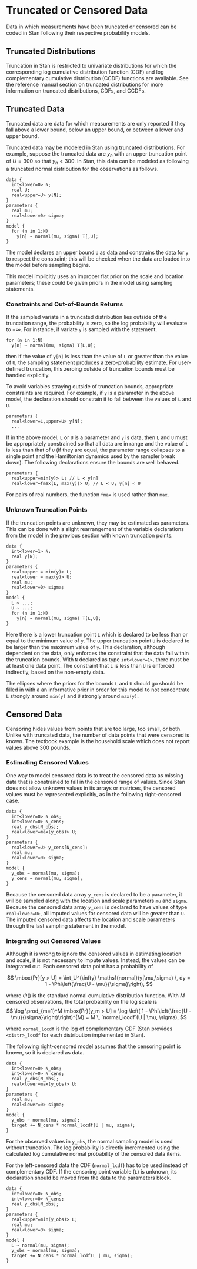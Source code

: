 # Truncated or Censored Data


Data in which measurements have been truncated or censored can be
coded in Stan following their respective probability models.

## Truncated Distributions {#truncation.section}

Truncation in Stan is restricted to univariate distributions for which
the corresponding log cumulative distribution function (CDF) and log
complementary cumulative distribution (CCDF) functions are available.
See the reference manual section on truncated distributions for more
information on truncated distributions, CDFs, and CCDFs.

## Truncated Data {#truncated-data.section}

Truncated data are data for which measurements are only reported if
they fall above a lower bound, below an upper bound, or between a
lower and upper bound.

Truncated data may be modeled in Stan using truncated distributions.
For example, suppose the truncated data are $y_n$ with an upper
truncation point of $U = 300$ so that $y_n < 300$.  In Stan, this
data can be modeled as following a truncated normal distribution for
the observations as follows.

```
data {
  int<lower=0> N;
  real U;
  real<upper=U> y[N];
}
parameters {
  real mu;
  real<lower=0> sigma;
}
model {
  for (n in 1:N)
    y[n] ~ normal(mu, sigma) T[,U];
}
```

The model declares an upper bound `U` as data and constrains
the data for `y` to respect the constraint;  this will be checked
when the data are loaded into the model before sampling begins.

This model implicitly uses an improper flat prior on the scale and
location parameters; these could be given priors in the model using
sampling statements.

### Constraints and Out-of-Bounds Returns {-}

If the sampled variate in a truncated distribution lies outside of
the truncation range, the probability is zero, so the log probability
will evaluate to $-\infty$.  For instance, if variate `y` is
sampled with the statement.

```
for (n in 1:N)
  y[n] ~ normal(mu, sigma) T[L,U];
```

then if the value of `y[n]` is less than the value of `L`
or greater than the value of `U`, the sampling statement produces
a zero-probability estimate.  For user-defined truncation, this
zeroing outside of truncation bounds must be handled explicitly.

To avoid variables straying outside of truncation bounds, appropriate
constraints are required.  For example, if `y` is a parameter in
the above model, the declaration should constrain it to fall between
the values of `L` and `U`.

```
parameters {
  real<lower=L,upper=U> y[N];
  ...
```

If in the above model, `L` or `U` is a parameter and
`y` is data, then `L` and `U` must be appropriately
constrained so that all data are in range and the value of `L` is
less than that of `U` (if they are equal, the parameter range
collapses to a single point and the Hamiltonian dynamics used by
the sampler break down).  The following declarations ensure the bounds
are well behaved.

```
parameters {
  real<upper=min(y)> L; // L < y[n]
  real<lower=fmax(L, max(y))> U; // L < U; y[n] < U
```

For pairs of real numbers, the function `fmax` is used
rather than `max`.







### Unknown Truncation Points {-}

If the truncation points are unknown, they may be estimated as
parameters.  This can be done with a slight rearrangement of the
variable declarations from the model in the previous section with
known truncation points.

```
data {
  int<lower=1> N;
  real y[N];
}
parameters {
  real<upper = min(y)> L;
  real<lower = max(y)> U;
  real mu;
  real<lower=0> sigma;
}
model {
  L ~ ...;
  U ~ ...;
  for (n in 1:N)
    y[n] ~ normal(mu, sigma) T[L,U];
}
```

Here there is a lower truncation point `L` which is declared to
be less than or equal to the minimum value of `y`.  The upper
truncation point `U` is declared to be larger than the maximum
value of `y`.  This declaration, although dependent on the data,
only enforces the constraint that the data fall within the truncation
bounds.  With `N` declared as type `int<lower=1>`, there must be
at least one data point.  The constraint that `L` is less than
`U` is enforced indirectly, based on the non-empty data.

The ellipses where the priors for the bounds `L` and `U`
should go should be filled in with a an informative prior in
order for this model to not concentrate `L` strongly around
`min(y)` and `U` strongly around `max(y)`.


## Censored Data

Censoring hides values from points that are too large, too small, or
both.  Unlike with truncated data, the number of data points that were
censored is known.  The textbook example is the household scale which
does not report values above 300 pounds.

### Estimating Censored Values {-}

One way to model censored data is to treat the censored data as
missing data that is constrained to fall in the censored range of
values.  Since Stan does not allow unknown values in its arrays or
matrices, the censored values must be represented explicitly, as in the
following right-censored case.

```
data {
  int<lower=0> N_obs;
  int<lower=0> N_cens;
  real y_obs[N_obs];
  real<lower=max(y_obs)> U;
}
parameters {
  real<lower=U> y_cens[N_cens];
  real mu;
  real<lower=0> sigma;
}
model {
  y_obs ~ normal(mu, sigma);
  y_cens ~ normal(mu, sigma);
}
```

Because the censored data array `y_cens` is declared to be a parameter, it
will be sampled along with the location and scale parameters `mu`
and `sigma`.  Because the censored data array `y_cens` is
declared to have values of type `real<lower=U>`, all imputed values
for censored data will be greater than `U`.  The imputed censored
data affects the location and scale parameters through the last
sampling statement in the model.

### Integrating out Censored Values {-}

Although it is wrong to ignore the censored values in estimating
location and scale, it is not necessary to impute values.  Instead,
the values can be integrated out.  Each censored data point has a
probability of

$$
\mbox{Pr}[y > U]
= \int_U^{\infty} \mathsf{normal}(y|\mu,\sigma) \, dy
= 1 - \Phi\left(\frac{U - \mu}{\sigma}\right),
$$

where $\Phi()$ is the standard normal cumulative distribution function.
With $M$ censored observations, the total probability on the log scale
is
$$
\log \prod_{m=1}^M \mbox{Pr}[y_m > U]
= \log \left( 1 - \Phi\left(\frac{U - \mu}{\sigma}\right)\right)^{M}
= M \, `normal_lccdf`(U | \mu, \sigma),
$$

where `normal_lccdf` is the log of complementary CDF
(Stan provides `<distr>_lccdf` for each distribution
implemented in Stan).

The following right-censored model assumes
that the censoring point is known, so it is declared as data.

```
data {
  int<lower=0> N_obs;
  int<lower=0> N_cens;
  real y_obs[N_obs];
  real<lower=max(y_obs)> U;
}
parameters {
  real mu;
  real<lower=0> sigma;
}
model {
  y_obs ~ normal(mu, sigma);
  target += N_cens * normal_lccdf(U | mu, sigma);
}
```

For the observed values in `y_obs`, the normal sampling model is
used without truncation.  The log probability is directly incremented
using the calculated log cumulative normal probability of the censored
data items.

For the left-censored data the CDF (`normal_lcdf`) has to be
used instead of complementary CDF.  If the censoring point variable
(`L`) is unknown, its declaration should be moved from the data
to the parameters block.

```
data {
  int<lower=0> N_obs;
  int<lower=0> N_cens;
  real y_obs[N_obs];
}
parameters {
  real<upper=min(y_obs)> L;
  real mu;
  real<lower=0> sigma;
}
model {
  L ~ normal(mu, sigma);
  y_obs ~ normal(mu, sigma);
  target += N_cens * normal_lcdf(L | mu, sigma);
}
```



